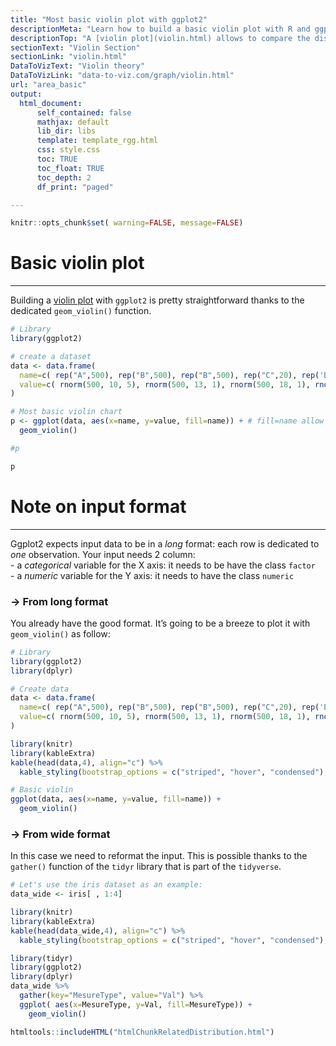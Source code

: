 ```yaml
---
title: "Most basic violin plot with ggplot2"
descriptionMeta: "Learn how to build a basic violin plot with R and ggplot2. Reproducible R code is provided, different input formats are considered."
descriptionTop: "A [violin plot](violin.html) allows to compare the distribution of several groups by displaying their densities. See how to build it with `R` and `ggplot2` below. Learn more about violin chart theory in [data-to-viz](https://www.data-to-viz.com/graph/violin.html)."
sectionText: "Violin Section"
sectionLink: "violin.html"
DataToVizText: "Violin theory"
DataToVizLink: "data-to-viz.com/graph/violin.html"
url: "area_basic"
output:
  html_document:
      self_contained: false    
      mathjax: default
      lib_dir: libs
      template: template_rgg.html
      css: style.css
      toc: TRUE
      toc_float: TRUE
      toc_depth: 2
      df_print: "paged"

---
```



```r
knitr::opts_chunk$set( warning=FALSE, message=FALSE)
```


<div class="container">




# Basic violin plot
***
  
<div class = "row">
  
<div class = "col-md-6  col-sm-12 align-self-center">
Building a [violin plot](violin.html) with `ggplot2` is pretty straightforward thanks to the dedicated `geom_violin()` function.

```r
# Library
library(ggplot2)

# create a dataset
data <- data.frame(
  name=c( rep("A",500), rep("B",500), rep("B",500), rep("C",20), rep('D', 100)  ),
  value=c( rnorm(500, 10, 5), rnorm(500, 13, 1), rnorm(500, 18, 1), rnorm(20, 25, 4), rnorm(100, 12, 1) )
)

# Most basic violin chart
p <- ggplot(data, aes(x=name, y=value, fill=name)) + # fill=name allow to automatically dedicate a color for each group
  geom_violin()

#p
```

</div>
  
<div class = "col-md-6  col-sm-12">

```r
p
```

</div>

</div>



# Note on input format
***

Ggplot2 expects input data to be in a *long* format: each row is dedicated to *one* observation. Your input needs 2 column:    
- a *categorical* variable for the X axis: it needs to be have the class `factor`  
- a *numeric* variable for the Y axis: it needs to have the class `numeric`
<br>


<div class = "row">
  
<div class = "col-md-6  col-sm-12">

### &rarr; From long format
You already have the good format. It's going to be a breeze to plot it with `geom_violin()` as follow:
```r
# Library
library(ggplot2)
library(dplyr)

# Create data
data <- data.frame(
  name=c( rep("A",500), rep("B",500), rep("B",500), rep("C",20), rep('D', 100)  ),
  value=c( rnorm(500, 10, 5), rnorm(500, 13, 1), rnorm(500, 18, 1), rnorm(20, 25, 4), rnorm(100, 12, 1) ) %>% round(2)
)
```


```r
library(knitr)
library(kableExtra)
kable(head(data,4), align="c") %>%
  kable_styling(bootstrap_options = c("striped", "hover", "condensed"), full_width = F, position = "center")
```

```r
# Basic violin
ggplot(data, aes(x=name, y=value, fill=name)) + 
  geom_violin()
```

</div>


<div class = "col-md-6  col-sm-12">

### &rarr; From wide format
In this case we need to reformat the input. This is possible thanks to the `gather()` function of the `tidyr` library that is part of the `tidyverse`.
```r
# Let's use the iris dataset as an example:
data_wide <- iris[ , 1:4]
```

```r
library(knitr)
library(kableExtra)
kable(head(data_wide,4), align="c") %>%
  kable_styling(bootstrap_options = c("striped", "hover", "condensed"), full_width = F, position = "center")
```

```r
library(tidyr)
library(ggplot2)
library(dplyr)
data_wide %>% 
  gather(key="MesureType", value="Val") %>%
  ggplot( aes(x=MesureType, y=Val, fill=MesureType)) +
    geom_violin()
```

</div>

</div>












<!-- Close container -->
</div>




```r
htmltools::includeHTML("htmlChunkRelatedDistribution.html")
```







